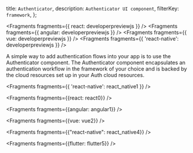   title: `Authenticator`,
  description: `Authenticator UI component`,
  filterKey: `framework`,
};


<Fragments fragments={{ react: developerpreviewjs }} />
<Fragments fragments={{ angular: developerpreviewjs }} />
<Fragments fragments={{ vue: developerpreviewjs }} />
<Fragments fragments={{ 'react-native': developerpreviewjs }} />

A simple way to add authentication flows into your app is to use the Authenticator component. The Authenticator component encapsulates an authentication workflow in the framework of your choice and is backed by the cloud resources set up in your Auth cloud resources.


<Fragments fragments={{ 'react-native': react_native1 }} />


<Fragments fragments={{react: react0}} />


<Fragments fragments={{angular: angular1}} />


<Fragments fragments={{vue: vue2}} />


<Fragments fragments={{"react-native": react_native4}} />


<Fragments fragments={{flutter: flutter5}} />
